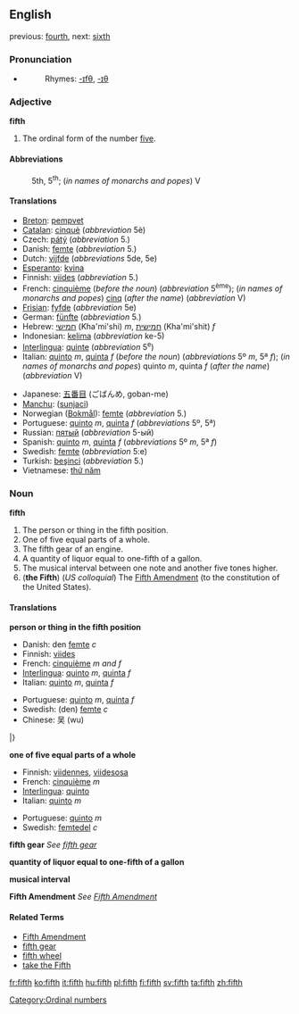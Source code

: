 ==English==

previous: [[fourth]], next: [[sixth]]

===Pronunciation===
*{{audio|en-us-fifth.ogg|Audio (US)}}
*:Rhymes: [[Rhymes:English:-ɪfθ|-ɪfθ]], [[Rhymes:English:-ɪθ|-ɪθ]]

===Adjective===
'''fifth'''
# The ordinal form of the number [[five]].

====Abbreviations====
:5th, 5<sup>th</sup>; (''in names of monarchs and popes'') V

====Translations====
{{top}}
*[[Breton]]: [[pempvet]]
*[[Catalan]]: [[cinquè]] (''abbreviation'' 5è)
*Czech: [[pátý]] (''abbreviation'' 5.)
*Danish: [[femte]] (''abbreviation'' 5.)
*Dutch: [[vijfde]] (''abbreviations'' 5de, 5e)
*[[Esperanto]]: [[kvina]]
*Finnish: [[viides]] (''abbreviation'' 5.)
*French: [[cinquième]] (''before the noun'') (''abbreviation'' 5<sup>ème</sup>); (''in names of monarchs and popes'') [[cinq]] (''after the name'') (''abbreviation'' V)
*[[Frisian]]: [[fyfde]] (''abbreviation'' 5e)
*German: [[fünfte]] (''abbreviation'' 5.)
*Hebrew: [[חמישי]] (Kha'mi'shi) ''m'', [[חמישית]] (Kha'mi'shit) ''f''
*Indonesian: [[kelima]] (''abbreviation'' ke-5)
*[[Interlingua]]: [[quinte]] (''abbreviation'' 5<sup>e</sup>)
*Italian: [[quinto]] ''m'', [[quinta]] ''f'' (''before the noun'') (''abbreviations'' 5º ''m'', 5ª ''f''); (''in names of monarchs and popes'') quinto ''m'', quinta ''f'' (''after the name'') (''abbreviation'' V)
{{mid}}
*Japanese: [[五番目]] (ごばんめ, goban-me)
*[[Manchu]]: ([[sunjaci]])
*Norwegian ([[Bokmål]]): [[femte]] (''abbreviation'' 5.)
*Portuguese: [[quinto]] ''m'', [[quinta]] ''f'' (''abbreviations'' 5º, 5ª)
*Russian: [[пятый]] (''abbreviation'' 5-ый)
*Spanish: [[quinto]] ''m'', [[quinta]] ''f'' (''abbreviations'' 5º ''m'', 5ª ''f'')
*Swedish: [[femte]] (''abbreviation'' 5:e)
*Turkish: [[beşinci]] (''abbreviation'' 5.)
*Vietnamese: [[thứ năm]]
{{bottom}}

===Noun===
'''fifth'''
#The person or thing in the fifth position.
#One of five equal parts of a whole.
#The fifth gear of an engine.
#A quantity of liquor equal to one-fifth of a gallon.
#The musical interval between one note and another five tones higher.
#('''the Fifth''') (''US colloquial'') The [[Fifth Amendment]] (to the constitution of the United States).

====Translations====

'''person or thing in the fifth position'''
{{top}}
*Danish: den [[femte]] ''c''
*Finnish: [[viides]]
*French: [[cinquième]] ''m and f''
*[[Interlingua]]: [[quinto]] ''m'', [[quinta]] ''f''
*Italian: [[quinto]] ''m'', [[quinta]] ''f''
{{mid}}
*Portuguese: [[quinto]] ''m'', [[quinta]] ''f''
*Swedish: (den) [[femte]] ''c''
*Chinese: 吴 (wu)
|}

'''one of five equal parts of a whole'''
{{top}}
*Finnish: [[viidennes]], [[viidesosa]]
*French: [[cinquième]] ''m''
*[[Interlingua]]: [[quinto]]
*Italian: [[quinto]] ''m''
{{mid}}
*Portuguese: [[quinto]] ''m''
*Swedish: [[femtedel]] ''c''
{{bottom}}

'''fifth gear'''
''See [[fifth gear]]''

'''quantity of liquor equal to one-fifth of a gallon'''
{{top}}
{{mid}}
{{bottom}}

'''musical interval'''
{{top}}
{{mid}}
{{bottom}}

'''Fifth Amendment'''
''See [[Fifth Amendment]]''

====Related Terms====
*[[Fifth Amendment]]
*[[fifth gear]]
*[[fifth wheel]]
*[[take the Fifth]]

[[Category:Ordinal numbers]]

[[fr:fifth]]
[[ko:fifth]]
[[it:fifth]]
[[hu:fifth]]
[[pl:fifth]]
[[fi:fifth]]
[[sv:fifth]]
[[ta:fifth]]
[[zh:fifth]]